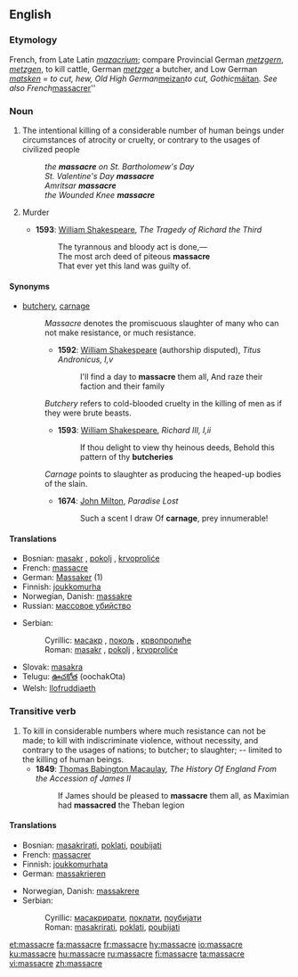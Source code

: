 ==English==

===Etymology===
French, from Late Latin ''[[mazacrium]]''; compare Provincial German ''[[metzgern]]'', ''[[metzgen]]'', to kill cattle, German ''[[metzger]]'' a butcher, and Low German ''[[matsken]] = to cut, hew, Old High German ''[[meizan]]'' to cut, Gothic ''[[máitan]]''. See also French ''[[massacrer]]''

===Noun===
{{en-noun}}

#The intentional killing of a considerable number of human beings under circumstances of atrocity or cruelty, or contrary to the usages of civilized people
#:''the '''massacre''' on St. Bartholomew's Day''
#:''St. Valentine's Day '''massacre'''''
#:''Amritsar '''massacre'''''
#:''the Wounded Knee '''massacre'''''
#{{obsolete}} Murder
#*'''1593''': [[w:William Shakespeare|William Shakespeare]], ''The Tragedy of Richard the Third''
#*:The tyrannous and bloody act is done,—
#*:The most arch deed of piteous '''massacre'''
#*:That ever yet this land was guilty of.

====Synonyms====
* [[butchery]], [[carnage]]
*:''Massacre'' denotes the promiscuous slaughter of many who can not make resistance, or much resistance. 
*:*'''1592''': [[w:William Shakespeare|William Shakespeare]] (authorship disputed), ''Titus Andronicus, I,v''
*:*:I'll find a day to '''massacre''' them all, And raze their faction and their family
*:''Butchery'' refers to cold-blooded cruelty in the killing of men as if they were brute beasts.
*:*'''1593''': [[w:William Shakespeare|William Shakespeare]], ''Richard III, I,ii''
*:*:If thou delight to view thy heinous deeds, Behold this pattern of thy '''butcheries'''
*:''Carnage'' points to slaughter as producing the heaped-up bodies of the slain.
*:*'''1674''': [[w:John Milton|John Milton]], ''Paradise Lost''
*:*:Such a scent I draw Of '''carnage''', prey innumerable!

====Translations====
{{top}}
*Bosnian: [[masakr#Bosnian|masakr]] {{m}}, [[pokolj#Bosnian|pokolj]] {{m}}, [[krvoproliće#Bosnian|krvoproliće]] {{n}}
*French: [[#French|massacre]] {{m}}
*German: [[Massaker]] {{n}} (1)
*Finnish: [[joukkomurha]]
*Norwegian, Danish: [[massakre]]
*Russian: [[массовое убийство]]
{{mid}}
*Serbian:
*:Cyrillic: [[масакр#Serbian|масакр]] {{m}}, [[покољ#Serbian|покољ]] {{m}}, [[крвопролиће#Serbian|крвопролиће]] {{m}}
*:Roman: [[masakr#Serbian|masakr]] {{m}}, [[pokolj#Serbian|pokolj]] {{m}}, [[krvoproliće#Serbian|krvoproliće]] {{m}}
*Slovak: [[masakra]] {{f}}
*Telugu: [[ఊచకోత]] (oochakOta)
*Welsh: [[llofruddiaeth]]
{{bottom}}

===Transitive verb===
{{en-verb|massacr|ing}}

#To kill in considerable numbers where much resistance can not be made; to kill with indiscriminate violence, without necessity, and contrary to the usages of nations; to butcher; to slaughter; -- limited to the killing of human beings.
#*'''1849''': [[w:Thomas Babington Macaulay|Thomas Babington Macaulay]], ''The History Of England From the Accession of James II''
#*:If James should be pleased to '''massacre''' them all, as Maximian had '''massacred''' the Theban legion

====Translations====
{{top}}
*Bosnian: [[masakrirati#Bosnian|masakrirati]], [[poklati#Bosnian|poklati]], [[poubijati#Bosnian|poubijati]]
*French: [[massacrer]]
*Finnish: [[joukkomurhata]]
*German: [[massakrieren]]
{{mid}}
*Norwegian, Danish: [[massakrere]]
*Serbian:
*:Cyrillic: [[масакрирати#Serbian|масакрирати]], [[поклати#Serbian|поклати]], [[поубијати#Serbian|поубијати]]
*:Roman: [[masakrirati#Serbian|masakrirati]], [[poklati#Serbian|poklati]], [[poubijati#Serbian|poubijati]]
{{bottom}}

[[et:massacre]]
[[fa:massacre]]
[[fr:massacre]]
[[hy:massacre]]
[[io:massacre]]
[[ku:massacre]]
[[hu:massacre]]
[[ru:massacre]]
[[fi:massacre]]
[[ta:massacre]]
[[vi:massacre]]
[[zh:massacre]]